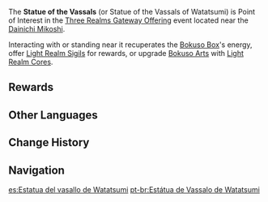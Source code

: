 {{Location Infobox
|image        = Statue of the Vassals.png
|type         = Point of Interest
|map          = Three Realms Gateway Offering
|event        = Three Realms Gateway Offering
|region       = Inazuma
|area         = Three Realms Gateway Offering
}}
{{Description|A statue in Enkanomiya which seems to be the key to the Sentou ceremony. The coral it is holding glows with a peculiar light.}}
The '''Statue of the Vassals''' (or Statue of the Vassals of Watatsumi) is Point of Interest in the [[Three Realms Gateway Offering]] event located near the [[Dainichi Mikoshi]].

Interacting with or standing near it recuperates the [[Bokuso Box]]'s energy, offer [[Light Realm Sigil]]s for rewards, or upgrade [[Bokuso Arts]] with [[Light Realm Core]]s.

==Rewards==
{{Transclude|Bokuso Box|Statue of the Vassals|main=1}}

==Other Languages==
{{Other Languages
|en      = Statue of the Vassals
|zhs     = 御使雕像
|zhs_rm  = Yùshǐ Diāoxiàng
|zht     = 御使雕像
|zht_rm  = Yùshǐ Diāoxiàng
|zh_tl   = Royal Emissary Statue
|ja      = 御使いの彫像
|ja_rm   = Otsukai no Chouzou{{Assumed}}
|ja_tl   = 
|ko      = {{tt|어사|御使}} {{tt|석상|石像}}
|ko_rm   = Eosa Seoksang
|ko_tl   = Royal Emissary Statue
|es      = Estatua del vasallo de Watatsumi
|es_tl   = 
|fr      = Statue de vassal
|fr_tl   = Vassal Statue
|ru      = Статуя вассалов
|ru_tl   = 
|th      = รูปปั้น Vassals of Watatsumi
|vi      = Tượng Ngự Sử
|vi_tl   = 
|de      = Statue der Boten
|de_tl   = Statue of the Envoy
|id      = Statue of the Vassals
|pt      = Estátua de Vassalo de Watatsumi
|pt_tl   = 
}}

==Change History==
{{Change History|2.5}}

==Navigation==
{{PoI Navbox|Inazuma}}
[[es:Estatua del vasallo de Watatsumi]]
[[pt-br:Estátua de Vassalo de Watatsumi]]